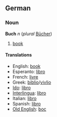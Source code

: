 ==German==
===Noun===
'''Buch''' ''n'' (''plural'' [[Bücher]])

# [[book]]

====Translations====
*English: [[book]]
*Esperanto: [[libro]]
*French: [[livre]]
*Greek: [[biblio]]/[[vivlio]]
*[[Ido]]: [[libro]]
*[[Interlingua]]: [[libro]]
*Italian: [[libro]]
*Spanish: [[libro]]
*[[Old English]]: [[boc]]